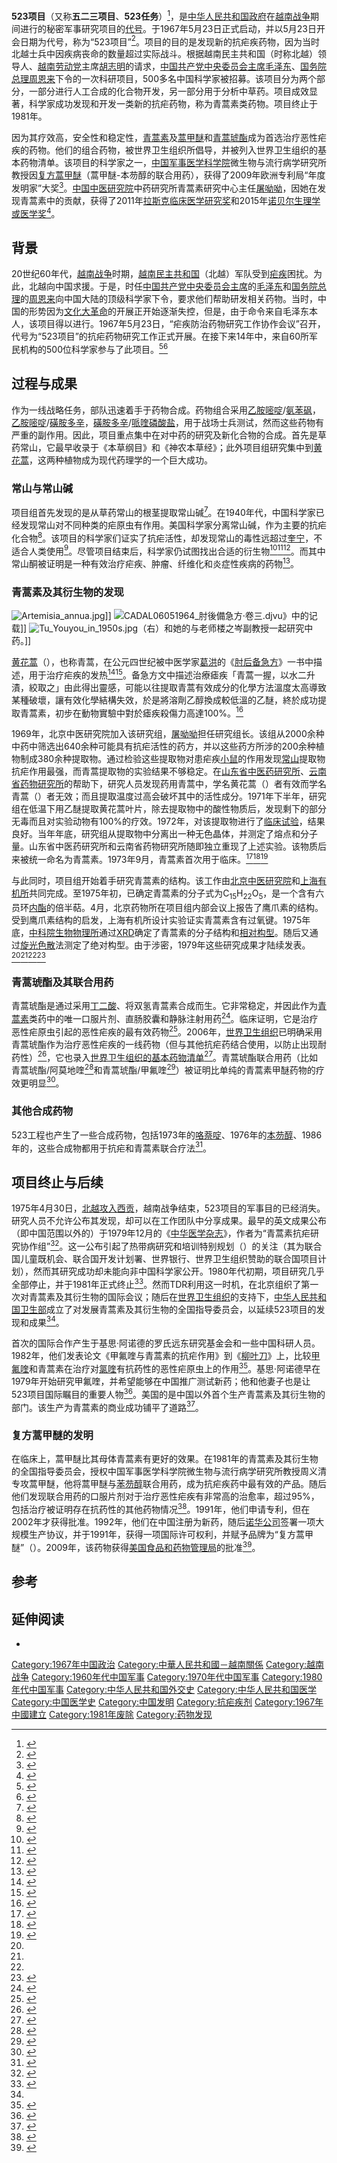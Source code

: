 '''523项目'''（又称'''五二三项目'''、'''523任务'''）<ref>{{cite journal|last1=Hsu|first1=Elisabeth|title=Reflections on the 'discovery' of the antimalarial qinghao|url=https://archive.org/details/sim_british-journal-of-clinical-pharmacology_2006-06_61_6/page/666|journal=British Journal of Clinical Pharmacology|year=2006|volume=61|issue=6|pages=666–670|doi=10.1111/j.1365-2125.2006.02673.x|pmid=16722826|pmc=1885105}}</ref>，是[[中华人民共和国政府|中华人民共和国政府]]在[[越南战争|越南战争]]期间进行的秘密军事研究项目的[[代号|代号]]。于1967年5月23日正式启动，并以5月23日开会日期为代号，称为“523项目”<ref>{{cite web|title=揭秘发现青蒿素的神秘“523任务”|url=http://view.news.qq.com/a/20151006/011341.htm?tu_biz=v1|publisher=腾讯评论|accessdate=2015-10-06|date=2015-10-06|language=zh-cn|archive-url=https://web.archive.org/web/20160309173153/http://view.news.qq.com/a/20151006/011341.htm?tu_biz=v1|archive-date=2016-03-09|dead-url=no}}</ref>。项目的目的是发现新的抗疟疾药物，因为当时北越士兵中因疾病丧命的数量超过实际战斗。根据越南民主共和国（时称北越）领导人、[[越南劳动党|越南劳动党]]主席[[胡志明|胡志明]]的请求，[[中国共产党中央委员会主席|中国共产党中央委员会主席]][[毛泽东|毛泽东]]、[[国务院总理|国务院总理]][[周恩来|周恩来]]下令的一次科研项目，500多名中国科学家被招募。该项目分为两个部分，一部分进行人工合成的化合物开发，另一部分用于分析中草药。项目成效显著，科学家成功发现和开发一类新的抗疟药物，称为青蒿素类药物。项目终止于1981年。

因为其疗效高，安全性和稳定性，[[青蒿素|青蒿素]]及[[蒿甲醚|蒿甲醚]]和[[青蒿琥酯|青蒿琥酯]]成为首选治疗恶性疟疾的药物。他们的组合药物，被世界卫生组织所倡导，并被列入世界卫生组织的基本药物清单。该项目的科学家之一，[[中国军事医学科学院|中国军事医学科学院]]微生物与流行病学研究所教授{{le|周义清|Zhou Yiqing}}因[[复方蒿甲醚|复方蒿甲醚]]（蒿甲醚-本芴醇的联合用药），获得了2009年欧洲专利局“年度发明家”大奖<ref>{{cite news|title=European Inventor Award: An Ancient Cure for Malaria|url=http://www.epo.org/learning-events/european-inventor/finalists/2009/zhou.html|accessdate=23 April 2015|publisher=European Patent Office|archive-url=https://web.archive.org/web/20151008163815/http://www.epo.org/learning-events/european-inventor/finalists/2009/zhou.html|archive-date=2015-10-08|dead-url=yes}}</ref>。[[中国中医研究院|中国中医研究院]]中药研究所青蒿素研究中心主任[[屠呦呦|屠呦呦]]，因她在发现青蒿素中的贡献，获得了2011年[[拉斯克临床医学研究奖|拉斯克临床医学研究奖]]和2015年[[诺贝尔生理学或医学奖|诺贝尔生理学或医学奖]]<ref>{{cite web |last1=Shapiro |first1=Lucy |title=Lasker~DeBakey Clinical Medical Research Award 2011 Winners |url=http://www.laskerfoundation.org/awards/2011_c_presentation.htm |publisher=Lasker Foundation |accessdate=29 April 2015 |deadurl=yes |archiveurl=https://web.archive.org/web/20150623005752/http://www.laskerfoundation.org/awards/2011_c_presentation.htm |archivedate=2015-06-23 }}</ref>。

==背景==
20世纪60年代，[[越南战争|越南战争]]时期，[[越南民主共和国|越南民主共和国]]（北越）军队受到[[疟疾|疟疾]]困扰。为此，北越向中国求援。于是，时任[[中国共产党中央委员会主席|中国共产党中央委员会主席]]的[[毛泽东|毛泽东]]和[[国务院总理|国务院总理]]的[[周恩来|周恩来]]向中国大陆的顶级科学家下令，要求他们帮助研发相关药物。当时，中国的形势因为[[文化大革命|文化大革命]]的开展正开始逐渐失控，但是，由于命令来自毛泽东本人，该项目得以进行。1967年5月23日，“疟疾防治药物研究工作协作会议”召开，代号为“523项目”的抗疟药物研究工作正式开展。在接下来14年中，来自60所军民机构的500位科学家参与了此项目。<ref>{{cite news |author=DONALD G. McNEIL Jr. |title=For Intrigue, Malaria Drug Gets the Prize |publisher=《[[纽约时报|纽约时报]]》 |url=http://www.nytimes.com/2012/01/17/health/for-intrigue-malaria-drug-artemisinin-gets-the-prize.html?pagewanted=1&_r=1&ref=china |date=2012-01-16 |accessdate=2012-01-17 |language=en |archive-url=https://web.archive.org/web/20190215072150/https://www.nytimes.com/2012/01/17/health/for-intrigue-malaria-drug-artemisinin-gets-the-prize.html?pagewanted=1&_r=1&ref=china |archive-date=2019-02-15 |dead-url=no }}</ref><ref>{{Cite web|url=http://www.bmi.ac.cn/contents/3/1444.html|title=军事医学科学院总结60年抗疟历史再绘发展蓝图|publisher=[[中国人民解放军军事医学科学院|解放军军事医学科学院]]|date=2011-09-26|language=zh-hans|deadurl=yes|archiveurl=https://archive.is/20120724155329/http://www.bmi.ac.cn/contents/3/1444.html|archivedate=2012-07-24|accessdate=2015-10-06}}</ref>

==过程与成果==
作为一线战略任务，部队迅速着手于药物合成。药物组合采用[[乙胺嘧啶|乙胺嘧啶]]/[[氨苯砜|氨苯砜]]，[[乙胺嘧啶|乙胺嘧啶]]/[[磺胺多辛|磺胺多辛]]，[[磺胺多辛|磺胺多辛]]/[[哌喹磷酸盐|哌喹磷酸盐]]，用于战场士兵测试，然而这些药物有严重的副作用。因此，项目重点集中在对中药的研究及新化合物的合成。首先是草药常山，它最早收录于《本草纲目》和《神农本草经》；此外项目组研究集中到[[黄花蒿|黄花蒿]]，这两种植物成为现代药理学的一个巨大成功。

=== 常山与常山碱===
项目组首先发现的是从草药常山的根茎提取常山碱<ref>{{cite journal|last1=Jang|first1=C. S.|last2=Fu|first2=F. Y.|last3=Huang|first3=K. C.|last4=WangG|first4=C. Y.|title=Pharmacology of Ch'ang Shan (''Dichroa febrifuga''), a Chinese Antimalarial Herb|journal=Nature|year=1948|volume=161|issue=4089|pages=400–401|doi=10.1038/161400b0}}</ref>。在1940年代，中国科学家已经发现常山对不同种类的疟原虫有作用。美国科学家分离常山碱，作为主要的抗疟化合物<ref>{{cite journal|last1=Coatney|first1=GR|last2=Cooper|first2=WC|last3=Culwell|first3=WB|last4=White|first4=WC|last5=Imboden|first5=CA Jr|title=Studies in human malaria. XXV. Trial of febrifugine, an alkaloid obtained from Dichroa febrifuga lour., against the Chesson strain of ''Plasmodium vivax''|journal=Journal. National Malaria Society (U.S.)|year=1950|volume=9|issue=2|pages=183–186|pmid=15422372}}</ref>。该项目的科学家们证实了抗疟活性，却发现常山的毒性远超过[[奎宁|奎宁]]，不适合人类使用<ref>{{cite journal|last1=Butler|first1=AR|last2=Khan|first2=S|last3=Ferguson|first3=E|title=A brief history of malaria chemotherapy|journal=The Journal of the Royal College of Physicians of Edinburgh|year=2010|volume=40|issue=2|pages=172–177|doi=10.4997/JRCPE.2010.216|pmid=20695174}}</ref>。尽管项目结束后，科学家仍试图找出合适的衍生物<ref>{{cite journal|last1=Jiang|first1=S.|last2=Zeng|first2=Q.|last3=Gettayacamin|first3=M.|last4=Tungtaeng|first4=A.|last5=Wannaying|first5=S.|last6=Lim|first6=A.|last7=Hansukjariya|first7=P.|last8=Okunji|first8=C. O.|last9=Zhu|first9=S.|last10=Fang|first10=D.|title=Antimalarial Activities and Therapeutic Properties of Febrifugine Analogs|url=https://archive.org/details/sim_antimicrobial-agents-and-chemotherapy_2005-03_49_3/page/1169|journal=Antimicrobial Agents and Chemotherapy|year= 2005|volume=49|issue=3|pages=1169–1176|doi=10.1128/AAC.49.3.1169-1176.2005|pmid=15728920|pmc=549280}}</ref><ref>{{cite journal|last1=Sen|first1=Debanjan|last2=Banerjee|first2=Anirban|last3=Ghosh|first3=AshokeKumar|last4=Chatterjee|first4=TapanKumar|title=Synthesis and antimalarial evaluation of some 4-quinazolinone derivatives based on febrifugine|journal=Journal of Advanced Pharmaceutical Technology & Research|year=2010|volume=1|issue=4|pages=401|doi=10.4103/0110-5558.76439|pmid=22247880|pmc=3255402}}</ref><ref>{{cite journal|last1=McLaughlin|first1=Noel P.|last2=Evans|first2=Paul|last3=Pines|first3=Mark|title=The chemistry and biology of febrifugine and halofuginone|journal=Bioorganic & Medicinal Chemistry|year=2014|volume=22|issue=7|pages=1993–2004|doi=10.1016/j.bmc.2014.02.040|pmid=24650700}}</ref>。而其中常山酮被证明是一种有效治疗疟疾、肿瘤、纤维化和炎症性疾病的药物<ref>{{cite journal|last1=Keller|first1=Tracy L|last2=Zocco|first2=Davide|last3=Sundrud|first3=Mark S|last4=Hendrick|first4=Margaret|last5=Edenius|first5=Maja|last6=Yum|first6=Jinah|last7=Kim|first7=Yeon-Jin|last8=Lee|first8=Hak-Kyo|last9=Cortese|first9=Joseph F|last10=Wirth|first10=Dyann F|last11=Dignam|first11=John David|last12=Rao|first12=Anjana|last13=Yeo|first13=Chang-Yeol|last14=Mazitschek|first14=Ralph|last15=Whitman|first15=Malcolm|displayauthors=8|title=Halofuginone and other febrifugine derivatives inhibit prolyl-tRNA synthetase|journal=Nature Chemical Biology|year= 2012|volume=8|issue=3|pages=311–317|doi=10.1038/nchembio.790|pmid=22327401|pmc=3281520}}</ref>。

===青蒿素及其衍生物的发现===
[[File:Artemisia_annua.jpg|thumb]]]]
[[File:CADAL06051964_肘後備急方·卷三.djvu|page=3]]》中的记载]]
[[File:Tu_Youyou_in_1950s.jpg|thumb]]（右）和她的与老师楼之岑副教授一起研究中药。]]

[[黄花蒿|黄花蒿]]（{{lang|la|''Artemisia annua''}}），也称青蒿，在公元四世纪被中医学家[[葛洪|葛洪]]的《[[肘后备急方|肘后备急方]]》一书中描述，用于治疗疟疾的发热<ref>{{cite wikisource|wslink=肘後備急方/卷3#%EF%BB%BF治寒熱諸瘧方第十六|wslanguage=zh|title=肘後備急方·卷3·治寒熱諸瘧方第十六}}</ref><ref>{{cite journal|last1=Hsu|first1=Elisabeth|title=The history of qing hao in the Chinese materia medica|journal=Transactions of the Royal Society of Tropical Medicine and Hygiene|year=2006|volume=100|issue=6|pages=505–508|doi=10.1016/j.trstmh.2005.09.020|pmid=16566952}}</ref>。备急方文中描述治療瘧疾「青蒿一握，以水二升漬，絞取之」由此得出靈感，可能以往提取青蒿有效成分的化學方法溫度太高導致某種破壞，讓有效化學結構失效，於是將溶劑乙醇換成較低溫的乙醚，終於成功提取青蒿素，初步在動物實驗中對於瘧疾殺傷力高達100%。<ref>{{Cite web |url=https://www.youtube.com/watch?v=zqSERHuAFCg |title=青蒿素故事 |access-date=2018-04-27 |archive-url=https://web.archive.org/web/20190215072150/https://www.youtube.com/watch?v=zqSERHuAFCg |archive-date=2019-02-15 |dead-url=no }}</ref>

1969年，北京中医研究院加入该研究组，[[屠呦呦|屠呦呦]]担任研究组长。该组从2000余种中药中筛选出640余种可能具有抗疟活性的药方，并以这些药方所涉的200余种植物制成380余种提取物。通过检验这些提取物对患疟疾[[小鼠|小鼠]]的作用发现[[常山_(植物)|常山]]提取物抗疟作用最强，而青蒿提取物的实验结果不够稳定。在[[山东省中医药研究所|山东省中医药研究所]]、[[云南省药物研究所|云南省药物研究所]]的帮助下，研究人员发现药用青蒿中，学名黄花蒿（{{lang|la|''Artemisia annua'' L.}}）者有效而学名青蒿（{{lang|la|''Artemisia apiacea'' Hance}}）者无效；而且提取温度过高会破坏其中的活性成分。1971年下半年，研究组在低温下用乙醚提取黄花蒿叶片，除去提取物中的酸性物质后，发现剩下的部分无毒而且对实验动物有100%的疗效。1972年，对该提取物进行了[[临床试验|临床试验]]，结果良好。当年年底，研究组从提取物中分离出一种无色晶体，并测定了熔点和分子量。山东省中医药研究所和云南省药物研究所随即独立重现了上述实验。该物质后来被统一命名为青蒿素。1973年9月，青蒿素首次用于临床。<ref name=a>{{cite web|title=青蒿素的发现与研究进展|author=卢义钦|publisher=生命科学研究|year=2012年6月|url=https://smkx.hunnu.edu.cn/CN/article/downloadArticleFile.do?attachType=PDF&id=38|accessdate=2019-08-15|archive-date=2019-09-18|archive-url=https://web.archive.org/web/20190918205913/https://smkx.hunnu.edu.cn/CN/article/downloadArticleFile.do?attachType=PDF&id=38|dead-url=no}}</ref><ref name=b>{{cite web|title=青蒿素研究进展|publisher=化学进展|author=刘春朝 王玉春 欧阳藩 叶和春 李国风|year=1999年2月|url=http://manu56.magtech.com.cn/progchem/CN/article/downloadArticleFile.do?attachType=PDF&id=8518|accessdate=2019-08-15|archive-date=2019-09-18|archive-url=https://web.archive.org/web/20190918205842/http://manu56.magtech.com.cn/progchem/CN/article/downloadArticleFile.do?attachType=PDF&id=8518|dead-url=no}}</ref><ref name=c>{{cite web|title=青蒿素———历史和现实的启示|publisher=化学进展|author=吴毓林|year=2009年11月}}</ref>

与此同时，项目组开始着手研究青蒿素的结构。该工作由[[北京中医研究院|北京中医研究院]]和[[上海有机所|上海有机所]]共同完成。至1975年初，已确定青蒿素的分子式为C<sub>15</sub>H<sub>22</sub>O<sub>5</sub>，是一个含有六员环[[内酯|内酯]]的倍半萜。4月，北京药物所在项目组内部会议上报告了鹰爪素的结构。受到鹰爪素结构的启发，上海有机所设计实验证实青蒿素含有过氧键。1975年底，[[中科院生物物理所|中科院生物物理所]]通过[[XRD|XRD]]确定了青蒿素的分子结构和[[相对构型|相对构型]]。随后又通过[[旋光色散|旋光色散]]法测定了绝对构型。由于涉密，1979年这些研究成果才陆续发表。<ref name=a/><ref name=b/><ref name=c/><ref>{{cite web|title=周维善院士等讲述青蒿素结构的测定与全合成经过|url=http://news.sciencenet.cn/htmlnews/2008/12/213826.html|author=王丹红|publisher=科学时报|date=2008-12-02|access-date=2015-10-06|archive-url=https://web.archive.org/web/20160304220129/http://news.sciencenet.cn/htmlnews/2008/12/213826.html|archive-date=2016-03-04|dead-url=no}}</ref>

=== 青蒿琥酯及其联合用药===

青蒿琥酯是通过采用[[丁二酸|丁二酸]]、将双氢青蒿素合成而生。它非常稳定，并因此作为[[青蒿素|青蒿素]]类药中的唯一口服片剂、直肠胶囊和静脉注射用药<ref>{{cite journal|last1=Morris|first1=Carrie A|last2=Duparc|first2=Stephan|last3=Borghini-Fuhrer|first3=Isabelle|last4=Jung|first4=Donald|last5=Shin|first5=Chang-Sik|last6=Fleckenstein|first6=Lawrence|title=Review of the clinical pharmacokinetics of artesunate and its active metabolite dihydroartemisinin following intravenous, intramuscular, oral or rectal administration|journal=Malaria Journal|year=2011|volume=10|issue=1|pages=263|doi=10.1186/1475-2875-10-263|pmid=21914160|pmc=3180444}}</ref>。临床证明，它是治疗恶性疟原虫引起的恶性疟疾的最有效药物<ref>{{cite journal|last1=Phu|first1=Nguyen H|last2=Tuan|first2=Phung Q|last3=Day|first3=Nicholas|last4=Mai|first4=Nguyen TH|last5=Chau|first5=Tran TH|last6=Chuong|first6=Ly V|last7=Sinh|first7=Dinh X|last8=White|first8=Nicholas J|last9=Farrar|first9=Jeremy|last10=Tran|first10=Hien T|title=Randomized controlled trial of artesunate or artemether in Vietnamese adults with severe falciparum malaria|journal=Malaria Journal|year=2010|volume=9|issue=1|pages=97|doi=10.1186/1475-2875-9-97|pmid=20398339|pmc=2873528}}</ref>。2006年，[[世界卫生组织|世界卫生组织]]已明确采用青蒿琥酯作为治疗恶性疟疾的一线药物（但与其他抗疟药结合使用，以防止出现耐药性）<ref>{{cite web|last1=WHO|title=Guidelines for the Treatment of Malaria|url=http://apps.who.int/malaria/docs/TreatmentGuidelines2006.pdf|accessdate=28 April 2015|year=2006|archive-url=https://web.archive.org/web/20090805225019/http://apps.who.int/malaria/docs/TreatmentGuidelines2006.pdf|archive-date=2009-08-05|dead-url=no}}</ref>，它也录入[[世界卫生组织的基本药物清单|世界卫生组织的基本药物清单]]<ref>{{cite web|title=WHO Model List of EssentialMedicines|url=http://apps.who.int/iris/bitstream/10665/93142/1/EML_18_eng.pdf?ua=1|work=World Health Organization|accessdate=22 April 2014|date=October 2013|archive-url=https://web.archive.org/web/20140423005004/http://apps.who.int/iris/bitstream/10665/93142/1/EML_18_eng.pdf?ua=1|archive-date=2014-04-23|dead-url=no}}</ref>。青蒿琥酯联合用药（比如青蒿琥酯/阿莫地喹<ref>{{cite journal|last1=Lacaze|first1=Catherine|last2=Kauss|first2=Tina|last3=Kiechel|first3=Jean-René|last4=Caminiti|first4=Antonella|last5=Fawaz|first5=Fawaz|last6=Terrassin|first6=Laurent|last7=Cuart|first7=Sylvie|last8=Grislain|first8=Luc|last9=Navaratnam|first9=Visweswaran|last10=Ghezzoul|first10=Bellabes|last11=Gaudin|first11=Karen|last12=White|first12=Nick J|last13=Olliaro|first13=Piero L|last14=Millet|first14=Pascal|title=The initial pharmaceutical development of an artesunate/amodiaquine oral formulation for the treatment of malaria: a public-private partnership|journal=Malaria Journal|year=2011|volume=10|issue=1|pages=142|doi=10.1186/1475-2875-10-142|pmid=21605361|pmc=3128010}}</ref>和青蒿琥酯/甲氟喹<ref>{{cite journal|last1=Wells|first1=Susan|last2=Diap|first2=Graciela|last3=Kiechel|first3=Jean-René|title=The story of artesunate–mefloquine (ASMQ), innovative partnerships in drug development: case study|journal=Malaria Journal|year=2013|volume=12|issue=1|pages=68|doi=10.1186/1475-2875-12-68|pmid=23433060|pmc=3640935}}</ref>）被证明比单纯的青蒿素甲醚药物的疗效更明显<ref>{{cite journal|last1=Li|first1=Qigui|last2=Weina|first2=Peter|title=Artesunate: The Best Drug in the Treatment of Severe and Complicated Malaria|journal=Pharmaceuticals|year=2010|volume=3|issue=7|pages=2322–2332|doi=10.3390/ph3072322}}</ref>。

=== 其他合成药物 ===
523工程也产生了一些合成药物，包括1973年的[[咯萘啶|咯萘啶]]、1976年的[[本芴醇|本芴醇]]、1986年的{{le|萘酚喹|naphthoquine}}，这些合成物都用于抗疟和青蒿素联合疗法<ref name=cui>{{cite journal|last1=Cui|first1=Liwang|last2=Su|first2=Xin-zhuan|title=Discovery, mechanisms of action and combination therapy of artemisinin|journal=Expert Review of Anti-infective Therapy|year=2009|volume=7|issue=8|pages=999–1013|doi=10.1586/eri.09.68|pmid=19803708|pmc=2778258}}</ref>。

==项目终止与后续==
1975年4月30日，[[北越攻入西贡|北越攻入西贡]]，越南战争结束，523项目的军事目的已经消失。研究人员不允许公布其发现，却可以在工作团队中分享成果。最早的英文成果公布（即中国范围以外的）于1979年12月的《[[中华医学杂志|中华医学杂志]]》，作者为“青蒿素抗疟研究协作组”<ref>{{cite journal|last1=Qinghaosu Antimalaria Coordinating Research Group|title=Antimalaria studies on Qinghaosu|journal=Chinese Medical Journal|year=1979|volume=92|issue=12|pages=811-816|pmid=117984}}</ref>。这一公布引起了热带病研究和培训特别规划（{{lang|en|Special Programme for Research and Training in Tropical Diseases (TDR)}}）的关注（其为联合国儿童既机会、联合国开发计划署、世界银行、世界卫生组织赞助的联合国项目计划），然而其研究成功却未能向非中国科学家公开。1980年代初期，项目研究几乎全部停止，并于1981年正式终止<ref name=wei>{{cite journal|last1=Weiyuan|first1=C|title=Ancient Chinese anti-fever cure becomes panacea for malaria|journal=Bulletin of the World Health Organization|year=2009|volume=87|issue=10|pages=743-744|doi=10.2471/BLT.09.051009|pmid=19876540|pmc=2755319}}</ref>。然而TDR利用这一时机，在北京组织了第一次对青蒿素及其衍生物的国际会议；随后在[[世界卫生组织|世界卫生组织]]的支持下，[[中华人民共和国卫生部|中华人民共和国卫生部]]成立了对发展青蒿素及其衍生物的全国指导委员会，以延续523项目的发现和成果<ref name=wei/>。

首次的国际合作产生于基思·阿诺德的罗氏远东研究基金会和一些中国科研人员。1982年，他们发表论文《甲氟喹与青蒿素的抗疟作用》到《[[柳葉刀_(雜誌)|柳叶刀]]》上，比较[[甲氟喹|甲氟喹]]和青蒿素在治疗对[[氯喹|氯喹]]有抗药性的恶性疟原虫上的作用<ref>{{cite journal|last1=Jiang|first1=Jing-Bo|last2=Guo|first2=Xing-Bo|last3=Li|first3=Guo-Qiao|last4=Cheung Kong|first4=Yun|last5=Arnold|first5=Keith|title=Antimalarial activity of mefloquine and qinghaosu|journal=The Lancet|year=1982|volume=320|issue=8293|pages=285–288|doi=10.1016/S0140-6736(82)90268-9|pmid=6124713}}</ref>。基思·阿诺德早在1979年开始研究甲氟喹，并希望能够在中国推广测试新药；他和他妻子也是让523项目国际瞩目的重要人物<ref>{{cite news|last1=McNeil|first1=D.G.Jr.|title=For Intrigue, Malaria Drug Gets the Prize|url=http://www.nytimes.com/2012/01/17/health/for-intrigue-malaria-drug-artemisinin-gets-the-prize.html|accessdate=4 May 2015|work=The New York Times|date=16 January 2012|archive-url=https://web.archive.org/web/20151008003246/http://www.nytimes.com/2012/01/17/health/for-intrigue-malaria-drug-artemisinin-gets-the-prize.html|archive-date=2015-10-08|dead-url=no}}</ref>。美国的{{le|华特瑞陆军研究院|Walter Reed Army Institute of Research}}是中国以外首个生产青蒿素及其衍生物的部门。该生产为青蒿素的商业成功铺平了道路<ref>{{cite journal|last1=Weina|first1=PJ|title=Artemisinins from folklore to modern medicine--transforming an herbal extract to life-saving drugs|journal=Parassitologia|year=2008|volume=50|issue=1-2|pages=25-9|pmid=18693553}}</ref>。

=== 复方蒿甲醚的发明 ===
在临床上，蒿甲醚比其母体青蒿素有更好的效果。在1981年的青蒿素及其衍生物的全国指导委员会，授权中国军事医学科学院微生物与流行病学研究所教授周义清专攻蒿甲醚，他将蒿甲醚与[[苯芴醇|苯芴醇]]联合用药，成为抗疟疾药中最有效的产品。随后他们发现联合用药的口服片剂对于治疗恶性疟疾有非常高的治愈率，超过95%，包括治疗被证明存在抗药性的其他药物情况<ref>{{cite journal |last1 = Makanga |first1 = Michael |last2 = Krudsood |first2 = Srivicha |title = The clinical efficacy of artemether/lumefantrine (Coartem®) |journal = Malaria Journal |year = 2009 |volume = 8 |issue = Suppl 1 |page = S5 |doi = 10.1186/1475-2875-8-S1-S5 |pmid = 19818172 |pmc=2760240}}</ref>。1991年，他们申请专利，但在2002年才获得批准。1992年，他们在中国注册为新药，随后[[诺华公司|诺华公司]]签署一项大规模生产协议，并于1991年，获得一项国际许可权利，并赋予品牌为“复方蒿甲醚”（{{lang|en|Coartem}}）。2009年，该药物获得[[美国食品和药物管理局|美国食品和药物管理局]]的批准<ref name="premji">{{cite journal |last1 = Premji |first1 = Zulfiqarali G |title = Coartem®: the journey to the clinic |journal = Malaria Journal |year = 2009 |volume = 8 |issue = Suppl 1 |page = S3 |doi = 10.1186/1475-2875-8-S1-S3 |pmid = 19818170 |pmc = 2760238}}</ref>。

==参考==
{{Reflist|30em}}

== 延伸阅读==
*{{cite book|last1=张剑方|title=迟到的报告：523项目与青蒿素研发纪实|year=2006|publisher=羊城晚报出版社|isbn=9787806515396|url=http://book.douban.com/subject/2059978/|access-date=2015-10-06|archive-date=2019-02-15|archive-url=https://web.archive.org/web/20190215072151/https://book.douban.com/subject/2059978/|dead-url=no}}

[[Category:1967年中国政治|Category:1967年中国政治]]
[[Category:中華人民共和國－越南關係|Category:中華人民共和國－越南關係]]
[[Category:越南战争|Category:越南战争]]
[[Category:1960年代中国军事|Category:1960年代中国军事]]
[[Category:1970年代中国军事|Category:1970年代中国军事]]
[[Category:1980年代中国军事|Category:1980年代中国军事]]
[[Category:中华人民共和国外交史|Category:中华人民共和国外交史]]
[[Category:中华人民共和国医学|Category:中华人民共和国医学]]
[[Category:中国医学史|Category:中国医学史]]
[[Category:中国发明|Category:中国发明]]
[[Category:抗疟疾剂|Category:抗疟疾剂]]
[[Category:1967年中國建立|Category:1967年中國建立]]
[[Category:1981年废除|Category:1981年废除]]
[[Category:药物发现|Category:药物发现]]